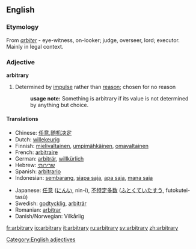 ==English==
===Etymology===
From {{L.}} ''[[arbiter]]'' - eye-witness, on-looker; judge, overseer, lord; executor. Mainly in legal context.

===Adjective===
[[Category:English adjectives]]
'''arbitrary'''
# Determined by [[impulse]] rather than [[reason]]; chosen for no reason
#:'''usage note:''' Something is arbitrary if its value is not determined by anything but choice.  

====Translations====
{{top}}
<!--languages from A to I go here-->
*Chinese: [[任意]],[[随机决定]]
*Dutch: [[willekeurig]]
*Finnish: [[mielivaltainen]], [[umpimähkäinen]], [[omavaltainen]]
*French: [[arbitraire]]
*German: [[arbiträr]], [[willkürlich]]
*Hebrew: [[שרירותי]]
*Spanish: [[arbitrario]]
*Indonesian: [[sembarang]], [[siapa saja]], [[apa saja]], [[mana saja]]
{{mid}}
<!--languages from J to Z go here-->
*Japanese: [[任意]] ([[にんい]], nin-i), [[不特定多数]] ([[ふとくていたすう]], futokutei-tasū)
*Swedish: [[godtycklig]], [[arbiträr]]
*Romanian: [[arbitrar]]
*Danish/Norwegian: Vilkårlig
{{bottom}}

[[fr:arbitrary]]
[[io:arbitrary]]
[[it:arbitrary]]
[[ru:arbitrary]]
[[sv:arbitrary]]
[[zh:arbitrary]]